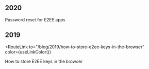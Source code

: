 

## 2020

<RouteLink to="/blog/2020/password-reset-for-e2ee-apps" color={useLinkColor()}>
  Password reset for E2EE apps
</RouteLink>

## 2019

<RouteLink
  to="/blog/2019/how-to-store-e2ee-keys-in-the-browser"
  color={useLinkColor()}
>
  How to store E2EE keys in the browser
</RouteLink>
